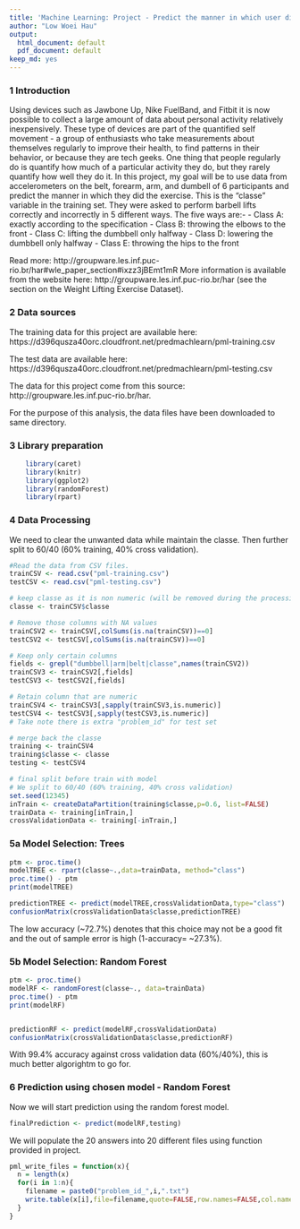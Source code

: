 ```yaml
---
title: 'Machine Learning: Project - Predict the manner in which user did the exercise'
author: "Low Woei Hau"
output:
  html_document: default
  pdf_document: default
keep_md: yes
---
```

### 1 Introduction

Using devices such as Jawbone Up, Nike FuelBand, and Fitbit it is now possible to collect a large amount of data about personal activity relatively inexpensively. 
These type of devices are part of the quantified self movement - a group of enthusiasts who take measurements about themselves regularly to improve their health, to find patterns in their behavior, or because they are tech geeks. 
One thing that people regularly do is quantify how much of a particular activity they do, but they rarely quantify how well they do it. 
In this project, my goal will be to use data from accelerometers on the belt, forearm, arm, and dumbell of 6 participants and predict the manner in which they did the exercise. This is the "classe" variable in the training set. They were asked to perform barbell lifts correctly and incorrectly in 5 different ways. 
The five ways are:-
 - Class A: exactly according to the specification
 - Class B: throwing the elbows to the front
 - Class C: lifting the dumbbell only halfway
 - Class D: lowering the dumbbell only halfway
 - Class E: throwing the hips to the front

Read more: http://groupware.les.inf.puc-rio.br/har#wle_paper_section#ixzz3jBEmt1mR
More information is available from the website here: http://groupware.les.inf.puc-rio.br/har (see the section on the Weight Lifting Exercise Dataset).

### 2 Data sources

The training data for this project are available here: 
https://d396qusza40orc.cloudfront.net/predmachlearn/pml-training.csv

The test data are available here: 
https://d396qusza40orc.cloudfront.net/predmachlearn/pml-testing.csv

The data for this project come from this source: http://groupware.les.inf.puc-rio.br/har.

For the purpose of this analysis, the data files have been downloaded to same directory.

### 3 Library preparation
``` r
    library(caret)    
    library(knitr)
    library(ggplot2)
    library(randomForest)
    library(rpart)
```

### 4 Data Processing

We need to clear the unwanted data while maintain the classe. Then further split to 60/40 (60% training, 40% cross validation).

```r
    
#Read the data from CSV files.
trainCSV <- read.csv("pml-training.csv")
testCSV <- read.csv("pml-testing.csv")

# keep classe as it is non numeric (will be removed during the processing)
classe <- trainCSV$classe

# Remove those columns with NA values
trainCSV2 <- trainCSV[,colSums(is.na(trainCSV))==0]
testCSV2 <- testCSV[,colSums(is.na(trainCSV))==0]

# Keep only certain columns
fields <- grepl("dumbbell|arm|belt|classe",names(trainCSV2))
trainCSV3 <- trainCSV2[,fields]
testCSV3 <- testCSV2[,fields]

# Retain column that are numeric
trainCSV4 <- trainCSV3[,sapply(trainCSV3,is.numeric)]
testCSV4 <- testCSV3[,sapply(testCSV3,is.numeric)]
# Take note there is extra "problem_id" for test set

# merge back the classe
training <- trainCSV4
training$classe <- classe
testing <- testCSV4

# final split before train with model
# We split to 60/40 (60% training, 40% cross validation)
set.seed(12345)
inTrain <- createDataPartition(training$classe,p=0.6, list=FALSE)
trainData <- training[inTrain,]
crossValidationData <- training[-inTrain,]
```

### 5a Model Selection: Trees

``` r
ptm <- proc.time()
modelTREE <- rpart(classe~.,data=trainData, method="class")
proc.time() - ptm
print(modelTREE)

predictionTREE <- predict(modelTREE,crossValidationData,type="class")
confusionMatrix(crossValidationData$classe,predictionTREE)
```
The low accuracy (~72.7%) denotes that this choice may not be a good fit and the out of sample error is high (1-accuracy= ~27.3%).

### 5b Model Selection: Random Forest

``` r

ptm <- proc.time()
modelRF <- randomForest(classe~., data=trainData)
proc.time() - ptm
print(modelRF)


predictionRF <- predict(modelRF,crossValidationData)
confusionMatrix(crossValidationData$classe,predictionRF)

```
With 99.4% accuracy against cross validation data (60%/40%), this is much better algorightm to go for.


### 6 Prediction using chosen model - Random Forest

Now we will start prediction using the random forest model.
``` r
finalPrediction <- predict(modelRF,testing)
```

We will populate the 20 answers into 20 different files using function provided in project.

``` r

pml_write_files = function(x){
  n = length(x)
  for(i in 1:n){
    filename = paste0("problem_id_",i,".txt")
    write.table(x[i],file=filename,quote=FALSE,row.names=FALSE,col.names=FALSE)
  }
}
```